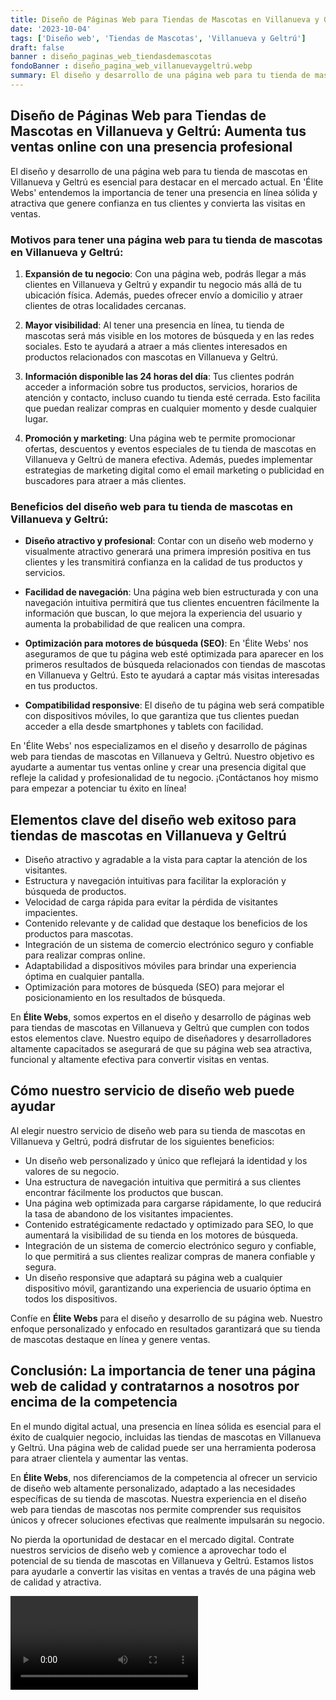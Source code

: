 ```yaml
---
title: Diseño de Páginas Web para Tiendas de Mascotas en Villanueva y Geltrú
date: '2023-10-04'
tags: ['Diseño web', 'Tiendas de Mascotas', 'Villanueva y Geltrú']
draft: false
banner : diseño_paginas_web_tiendasdemascotas
fondoBanner : diseño_pagina_web_villanuevaygeltrú.webp
summary: El diseño y desarrollo de una página web para tu tienda de mascotas en Villanueva y Geltrú es esencial para destacar en el mercado actual. En 'Élite Webs' entendemos la importancia de tener una presencia en línea sólida y atractiva que genere confianza en tus clientes y convierta las visitas en ventas.
---
```


## Diseño de Páginas Web para Tiendas de Mascotas en Villanueva y Geltrú: Aumenta tus ventas online con una presencia profesional

El diseño y desarrollo de una página web para tu tienda de mascotas en Villanueva y Geltrú es esencial para destacar en el mercado actual. En 'Élite Webs' entendemos la importancia de tener una presencia en línea sólida y atractiva que genere confianza en tus clientes y convierta las visitas en ventas.

### Motivos para tener una página web para tu tienda de mascotas en Villanueva y Geltrú:

1. **Expansión de tu negocio**: Con una página web, podrás llegar a más clientes en Villanueva y Geltrú y expandir tu negocio más allá de tu ubicación física. Además, puedes ofrecer envío a domicilio y atraer clientes de otras localidades cercanas.

2. **Mayor visibilidad**: Al tener una presencia en línea, tu tienda de mascotas será más visible en los motores de búsqueda y en las redes sociales. Esto te ayudará a atraer a más clientes interesados en productos relacionados con mascotas en Villanueva y Geltrú.

3. **Información disponible las 24 horas del día**: Tus clientes podrán acceder a información sobre tus productos, servicios, horarios de atención y contacto, incluso cuando tu tienda esté cerrada. Esto facilita que puedan realizar compras en cualquier momento y desde cualquier lugar.

4. **Promoción y marketing**: Una página web te permite promocionar ofertas, descuentos y eventos especiales de tu tienda de mascotas en Villanueva y Geltrú de manera efectiva. Además, puedes implementar estrategias de marketing digital como el email marketing o publicidad en buscadores para atraer a más clientes.

### Beneficios del diseño web para tu tienda de mascotas en Villanueva y Geltrú:

- **Diseño atractivo y profesional**: Contar con un diseño web moderno y visualmente atractivo generará una primera impresión positiva en tus clientes y les transmitirá confianza en la calidad de tus productos y servicios.

- **Facilidad de navegación**: Una página web bien estructurada y con una navegación intuitiva permitirá que tus clientes encuentren fácilmente la información que buscan, lo que mejora la experiencia del usuario y aumenta la probabilidad de que realicen una compra.

- **Optimización para motores de búsqueda (SEO)**: En 'Élite Webs' nos aseguramos de que tu página web esté optimizada para aparecer en los primeros resultados de búsqueda relacionados con tiendas de mascotas en Villanueva y Geltrú. Esto te ayudará a captar más visitas interesadas en tus productos.

- **Compatibilidad responsive**: El diseño de tu página web será compatible con dispositivos móviles, lo que garantiza que tus clientes puedan acceder a ella desde smartphones y tablets con facilidad.

En 'Élite Webs' nos especializamos en el diseño y desarrollo de páginas web para tiendas de mascotas en Villanueva y Geltrú. Nuestro objetivo es ayudarte a aumentar tus ventas online y crear una presencia digital que refleje la calidad y profesionalidad de tu negocio. ¡Contáctanos hoy mismo para empezar a potenciar tu éxito en línea!

<GifSeo />

<Cta />

## Elementos clave del diseño web exitoso para tiendas de mascotas en Villanueva y Geltrú

- Diseño atractivo y agradable a la vista para captar la atención de los visitantes.
- Estructura y navegación intuitivas para facilitar la exploración y búsqueda de productos.
- Velocidad de carga rápida para evitar la pérdida de visitantes impacientes.
- Contenido relevante y de calidad que destaque los beneficios de los productos para mascotas.
- Integración de un sistema de comercio electrónico seguro y confiable para realizar compras online.
- Adaptabilidad a dispositivos móviles para brindar una experiencia óptima en cualquier pantalla.
- Optimización para motores de búsqueda (SEO) para mejorar el posicionamiento en los resultados de búsqueda.

En **Élite Webs**, somos expertos en el diseño y desarrollo de páginas web para tiendas de mascotas en Villanueva y Geltrú que cumplen con todos estos elementos clave. Nuestro equipo de diseñadores y desarrolladores altamente capacitados se asegurará de que su página web sea atractiva, funcional y altamente efectiva para convertir visitas en ventas.

## Cómo nuestro servicio de diseño web puede ayudar

Al elegir nuestro servicio de diseño web para su tienda de mascotas en Villanueva y Geltrú, podrá disfrutar de los siguientes beneficios:

- Un diseño web personalizado y único que reflejará la identidad y los valores de su negocio.
- Una estructura de navegación intuitiva que permitirá a sus clientes encontrar fácilmente los productos que buscan.
- Una página web optimizada para cargarse rápidamente, lo que reducirá la tasa de abandono de los visitantes impacientes.
- Contenido estratégicamente redactado y optimizado para SEO, lo que aumentará la visibilidad de su tienda en los motores de búsqueda.
- Integración de un sistema de comercio electrónico seguro y confiable, lo que permitirá a sus clientes realizar compras de manera confiable y segura.
- Un diseño responsive que adaptará su página web a cualquier dispositivo móvil, garantizando una experiencia de usuario óptima en todos los dispositivos.

Confíe en **Élite Webs** para el diseño y desarrollo de su página web. Nuestro enfoque personalizado y enfocado en resultados garantizará que su tienda de mascotas destaque en línea y genere ventas.

## Conclusión: La importancia de tener una página web de calidad y contratarnos a nosotros por encima de la competencia

En el mundo digital actual, una presencia en línea sólida es esencial para el éxito de cualquier negocio, incluidas las tiendas de mascotas en Villanueva y Geltrú. Una página web de calidad puede ser una herramienta poderosa para atraer clientela y aumentar las ventas.

En **Élite Webs**, nos diferenciamos de la competencia al ofrecer un servicio de diseño web altamente personalizado, adaptado a las necesidades específicas de su tienda de mascotas. Nuestra experiencia en el diseño web para tiendas de mascotas nos permite comprender sus requisitos únicos y ofrecer soluciones efectivas que realmente impulsarán su negocio.

No pierda la oportunidad de destacar en el mercado digital. Contrate nuestros servicios de diseño web y comience a aprovechar todo el potencial de su tienda de mascotas en Villanueva y Geltrú. Estamos listos para ayudarle a convertir las visitas en ventas a través de una página web de calidad y atractiva.

<Video />

<CtaBot job='Tiendas de Mascotas' city='Villanueva y Geltrú'/>

<Gmaps query='Villanueva y Geltrú+españa+maps' />